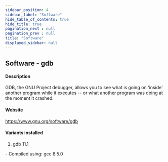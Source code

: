 ```yaml
---
sidebar_position: 4
sidebar_label: "Software"
hide_table_of_contents: true
hide_title: true
pagination_next : null
pagination_prev : null
title: "Software"
displayed_sidebar: null
---
```


## Software - gdb


#### Description
GDB, the GNU Project debugger, allows you to see what is going on 'inside' another program while it executes -- or what another program was doing at the moment it crashed.

#### Website
https://www.gnu.org/software/gdb

#### Variants installed
1. gdb 11.1
<div class="ul-circle">
    - Compiled using: gcc 8.5.0
</div>

